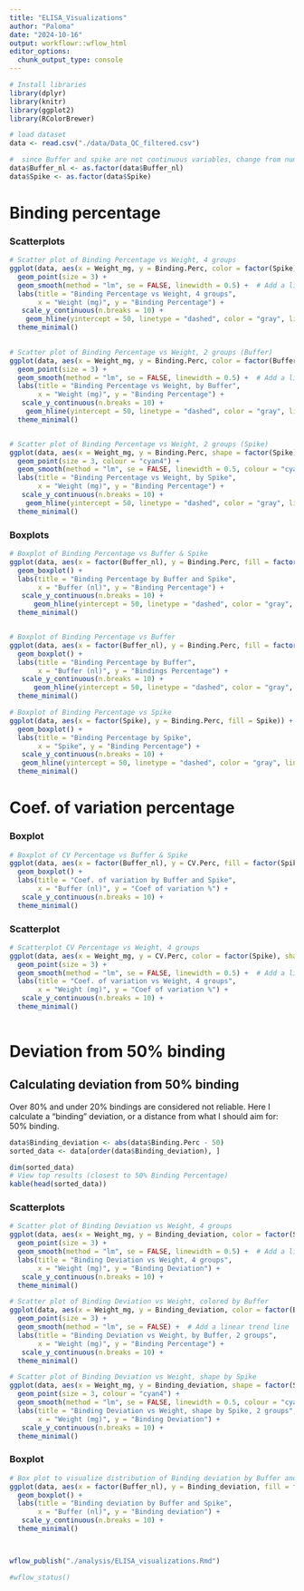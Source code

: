 ---
title: "ELISA_Visualizations"
author: "Paloma"
date: "2024-10-16"
output: workflowr::wflow_html
editor_options:
  chunk_output_type: console
---

```{r echo = FALSE, warning = FALSE, message=FALSE}
# Install libraries
library(dplyr)
library(knitr)
library(ggplot2)
library(RColorBrewer)
```

```{r echo = FALSE}

# load dataset
data <- read.csv("./data/Data_QC_filtered.csv")

#  since Buffer and spike are not continuous variables, change from numeric to factors
data$Buffer_nl <- as.factor(data$Buffer_nl)
data$Spike <- as.factor(data$Spike)

```


# Binding percentage
### Scatterplots
```{r}

# Scatter plot of Binding Percentage vs Weight, 4 groups
ggplot(data, aes(x = Weight_mg, y = Binding.Perc, color = factor(Spike), shape = factor(Buffer_nl))) +
  geom_point(size = 3) +
  geom_smooth(method = "lm", se = FALSE, linewidth = 0.5) +  # Add a linear trend line
  labs(title = "Binding Percentage vs Weight, 4 groups",
       x = "Weight (mg)", y = "Binding Percentage") +
   scale_y_continuous(n.breaks = 10) +  
    geom_hline(yintercept = 50, linetype = "dashed", color = "gray", linewidth = 1) +  # Add horizontal line at y = 20
  theme_minimal()
 

# Scatter plot of Binding Percentage vs Weight, 2 groups (Buffer)
ggplot(data, aes(x = Weight_mg, y = Binding.Perc, color = factor(Buffer_nl))) +
  geom_point(size = 3) +
  geom_smooth(method = "lm", se = FALSE, linewidth = 0.5) +  # Add a linear trend line
  labs(title = "Binding Percentage vs Weight, by Buffer",
       x = "Weight (mg)", y = "Binding Percentage") +
   scale_y_continuous(n.breaks = 10) +  
    geom_hline(yintercept = 50, linetype = "dashed", color = "gray", linewidth = 1) +  # Add horizontal line at y = 20
  theme_minimal()


# Scatter plot of Binding Percentage vs Weight, 2 groups (Spike)
ggplot(data, aes(x = Weight_mg, y = Binding.Perc, shape = factor(Spike))) +
  geom_point(size = 3, colour = "cyan4") +
  geom_smooth(method = "lm", se = FALSE, linewidth = 0.5, colour = "cyan3") +  # Add a linear trend line
  labs(title = "Binding Percentage vs Weight, by Spike",
       x = "Weight (mg)", y = "Binding Percentage") +
   scale_y_continuous(n.breaks = 10) +  
    geom_hline(yintercept = 50, linetype = "dashed", color = "gray", linewidth = 1) +  # Add horizontal line at y = 20
  theme_minimal()


```

### Boxplots


```{r}

# Boxplot of Binding Percentage vs Buffer & Spike
ggplot(data, aes(x = factor(Buffer_nl), y = Binding.Perc, fill = factor(Spike))) +
  geom_boxplot() +
  labs(title = "Binding Percentage by Buffer and Spike",
       x = "Buffer (nl)", y = "Binding Percentage") +
   scale_y_continuous(n.breaks = 10) +  
      geom_hline(yintercept = 50, linetype = "dashed", color = "gray", linewidth = 1) + 
  theme_minimal()


# Boxplot of Binding Percentage vs Buffer
ggplot(data, aes(x = factor(Buffer_nl), y = Binding.Perc, fill = factor(Buffer_nl))) +
  geom_boxplot() +
  labs(title = "Binding Percentage by Buffer",
       x = "Buffer (nl)", y = "Bindings Percentage") +
   scale_y_continuous(n.breaks = 10) +  
      geom_hline(yintercept = 50, linetype = "dashed", color = "gray", linewidth = 1) + 
  theme_minimal()

# Boxplot of Binding Percentage vs Spike
ggplot(data, aes(x = factor(Spike), y = Binding.Perc, fill = Spike)) +
  geom_boxplot() +
  labs(title = "Binding Percentage by Spike",
       x = "Spike", y = "Binding Percentage") +
   scale_y_continuous(n.breaks = 10) +  
   geom_hline(yintercept = 50, linetype = "dashed", color = "gray", linewidth = 1) +
  theme_minimal()

```


# Coef. of variation percentage

### Boxplot
```{r}
# Boxplot of CV Percentage vs Buffer & Spike
ggplot(data, aes(x = factor(Buffer_nl), y = CV.Perc, fill = factor(Spike))) +
  geom_boxplot() +
  labs(title = "Coef. of variation by Buffer and Spike",
       x = "Buffer (nl)", y = "Coef of variation %") +
   scale_y_continuous(n.breaks = 10) +  
  theme_minimal()

```

### Scatterplot
```{r}

# Scatterplot CV Percentage vs Weight, 4 groups
ggplot(data, aes(x = Weight_mg, y = CV.Perc, color = factor(Spike), shape = factor(Buffer_nl))) +
  geom_point(size = 3) +
  geom_smooth(method = "lm", se = FALSE, linewidth = 0.5) +  # Add a linear trend line
  labs(title = "Coef. of variation vs Weight, 4 groups",
       x = "Weight (mg)", y = "Coef of variation %") +
   scale_y_continuous(n.breaks = 10) +  
  theme_minimal()
 
```



# Deviation from 50% binding
## Calculating deviation from 50% binding

Over 80% and under 20% bindings are considered not reliable. Here I calculate a "binding" deviation, or a distance from what I should aim for: 50% binding. 
```{r}

data$Binding_deviation <- abs(data$Binding.Perc - 50)
sorted_data <- data[order(data$Binding_deviation), ]

dim(sorted_data)
# View top results (closest to 50% Binding Percentage)
kable(head(sorted_data))

```

### Scatterplots
```{r message=FALSE}

# Scatter plot of Binding Deviation vs Weight, 4 groups
ggplot(data, aes(x = Weight_mg, y = Binding_deviation, color = factor(Spike), shape = factor(Buffer_nl))) +
  geom_point(size = 3) +
  geom_smooth(method = "lm", se = FALSE, linewidth = 0.5) +  # Add a linear trend line
  labs(title = "Binding Deviation vs Weight, 4 groups",
       x = "Weight (mg)", y = "Binding Deviation") +
   scale_y_continuous(n.breaks = 10) +  
  theme_minimal()

# Scatter plot of Binding Deviation vs Weight, colored by Buffer
ggplot(data, aes(x = Weight_mg, y = Binding_deviation, color = factor(Buffer_nl))) +
  geom_point(size = 3) +
  geom_smooth(method = "lm", se = FALSE) +  # Add a linear trend line
  labs(title = "Binding Deviation vs Weight, by Buffer, 2 groups",
       x = "Weight (mg)", y = "Binding Percentage") +
   scale_y_continuous(n.breaks = 10) +  
  theme_minimal()

# Scatter plot of Binding Deviation vs Weight, shape by Spike
ggplot(data, aes(x = Weight_mg, y = Binding_deviation, shape = factor(Spike))) +
  geom_point(size = 3, colour = "cyan4") + 
  geom_smooth(method = "lm", se = FALSE, linewidth = 0.5, colour = "cyan3") +  # Add a linear trend line
  labs(title = "Binding Deviation vs Weight, shape by Spike, 2 groups",
       x = "Weight (mg)", y = "Binding Deviation") +
   scale_y_continuous(n.breaks = 10) +  
  theme_minimal()

```


### Boxplot
```{r message=FALSE}

# Box plot to visualize distribution of Binding deviation by Buffer and Spike
ggplot(data, aes(x = factor(Buffer_nl), y = Binding_deviation, fill = factor(Spike))) +
  geom_boxplot() +
  labs(title = "Binding deviation by Buffer and Spike",
       x = "Buffer (nl)", y = "Binding deviation") +
   scale_y_continuous(n.breaks = 10) +  
  theme_minimal()




```

```{r echo = FALSE}


wflow_publish("./analysis/ELISA_visualizations.Rmd")

#wflow_status()


```

